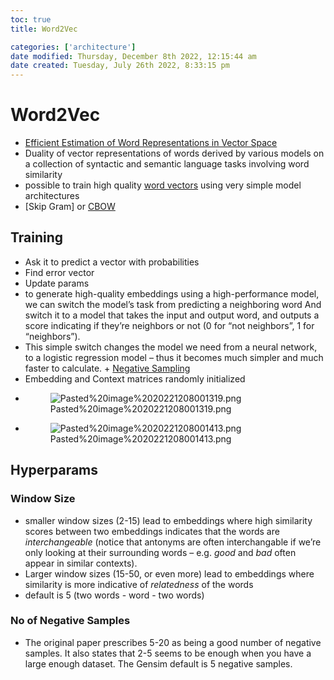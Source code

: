 ```yaml
---
toc: true
title: Word2Vec

categories: ['architecture']
date modified: Thursday, December 8th 2022, 12:15:44 am
date created: Tuesday, July 26th 2022, 8:33:15 pm
---
```


# Word2Vec
- [Efficient Estimation of Word Representations in Vector Space](https://arxiv.org/abs/1301.3781)
- Duality of vector representations of words derived by various models on a collection of syntactic and semantic language tasks involving word similarity
- possible to train high quality [word vectors](Word%20Vectors.qmd) using very simple model architectures
- [Skip Gram] or [CBOW](Skip Gram] or [CBOW.qmd)

## Training
- Ask it to predict a vector with probabilities
- Find error vector
- Update params
- to generate high-quality embeddings using a high-performance model, we can switch the model’s task from predicting a neighboring word And switch it to a model that takes the input and output word, and outputs a score indicating if they’re neighbors or not (0 for “not neighbors”, 1 for “neighbors”).
- This simple switch changes the model we need from a neural network, to a logistic regression model – thus it becomes much simpler and much faster to calculate. + [Negative Sampling](Negative Sampling.qmd)
- Embedding and Context matrices randomly initialized
- ![Pasted%20image%2020221208001319.png](Pasted%20image%2020221208001319.png)
- ![Pasted%20image%2020221208001413.png](Pasted%20image%2020221208001413.png)

## Hyperparams

### Window Size
- smaller window sizes (2-15) lead to embeddings where high similarity scores between two embeddings indicates that the words are _interchangeable_ (notice that antonyms are often interchangable if we’re only looking at their surrounding words – e.g. _good_ and _bad_ often appear in similar contexts).
- Larger window sizes (15-50, or even more) lead to embeddings where similarity is more indicative of _relatedness_ of the words
- default is 5 (two words - word - two words)

### No of Negative Samples
- The original paper prescribes 5-20 as being a good number of negative samples. It also states that 2-5 seems to be enough when you have a large enough dataset. The Gensim default is 5 negative samples.



